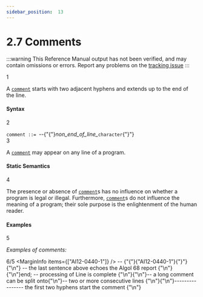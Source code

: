 ```yaml
---
sidebar_position:  13
---
```


# 2.7 Comments

:::warning
This Reference Manual output has not been verified,
and may contain omissions or errors.
Report any problems on the [tracking issue](https://github.com/ada-lang-io/ada-lang-io/issues/20)
:::


<MarginText>1</MarginText>
<p>A <code><a href="../AA-2/AA-2.7#S0018">comment</a></code> starts with two adjacent hyphens and extends up to the end of the line. <br /></p>


#### Syntax

<MarginText>2</MarginText>

<CodeBlock>
<code>comment</code><a id="S0018"></a><code> ::= </code>--{"{"}<em>non_end_of_line_</em><code>character</code>{"}"}<br />

</CodeBlock>
<MarginText>3</MarginText>
<p>A <code><a href="../AA-2/AA-2.7#S0018">comment</a></code> may appear on any line of a program. <br /></p>


#### Static Semantics

<MarginText>4</MarginText>
<p>The presence or absence of <code><a href="../AA-2/AA-2.7#S0018">comment</a></code>s has no influence on whether a program is legal or illegal. Furthermore, <code><a href="../AA-2/AA-2.7#S0018">comment</a></code>s do not influence the meaning of a program; their sole purpose is the enlightenment of the human reader. <br /></p>


#### Examples

<MarginText>5</MarginText>
<p><em>Examples of comments:</em> <br /></p>

<MarginText>6/5</MarginText>
<MarginInfo items={["AI12-0440-1"]} />
<CodeBlock language="ada">
--  {"{"}{"AI12-0440-1"}{"}"}{"\n"} --  the last sentence above echoes the Algol 68 report {"\n"}{"\n"}end;  --  processing of Line is complete {"\n"}{"\n"}--  a long comment can  be split onto{"\n"}--  two or more consecutive lines   {"\n"}{"\n"}----------------  the first two hyphens start the comment  {"\n"}

</CodeBlock>
